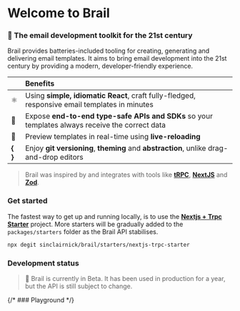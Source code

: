 # Welcome to Brail

### 💌 The email development toolkit for the 21st century

Brail provides batteries-included tooling for creating, generating and delivering email templates. It aims to bring email development into the 21st century by providing a modern, developer-friendly experience.

|           | Benefits                                                                                        |
| --------- | :---------------------------------------------------------------------------------------------- |
| ⚛️        | Using **simple, idiomatic React**, craft fully-fledged, responsive email templates in minutes   |
| 🧢        | Expose **end-to-end type-safe APIs and SDKs** so your templates always receive the correct data |
| 👀        | Preview templates in real-time using **live-reloading**                                         |
| **\{ \}** | Enjoy **git versioning**, **theming** and **abstraction**, unlike drag-and-drop editors         |

> Brail was inspired by and integrates with tools like [**tRPC**](https://github.com/trpc/trpc), [**NextJS**](https://github.com/vercel/next.js/) and [**Zod**](https://github.com/colinhacks/zod).

### Get started

The fastest way to get up and running locally, is to use the [**Nextjs + Trpc Starter**](https://github.com/sinclairnick/brail/tree/main/packages/starters/nextjs-trpc-starter) project. More starters will be gradually added to the `packages/starters` folder as the Brail API stabilises.

```bash
npx degit sinclairnick/brail/starters/nextjs-trpc-starter
```

### Development status

> 🚦 Brail is currently in Beta. It has been used in production for a year, but the API is still subject to change.

{/* ### Playground */}
